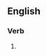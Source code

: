 ==English==

===Verb===
{{head|en|verb form}}

# {{present participle of|infatuate|lang=en|nocat=1}}
